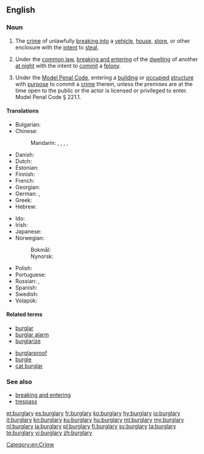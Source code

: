 ==English==

===Noun===
{{wikipedia}}
{{en-noun|burglaries}}

# The [[crime]] of unlawfully [[break in|breaking into]] a [[vehicle]], [[house]], [[store]], or other enclosure with the [[intent]] to [[steal]].
# {{context|legal|lang=en}} Under the [[common law]], [[breaking and entering]] of the [[dwelling]] of another [[at night]] with the intent to [[commit]] a [[felony]].
# {{context|legal|US|lang=en}} Under the [[w:Model Penal Code|Model Penal Code]], entering a [[building]] or [[occupied]] [[structure]] with [[purpose]] to commit a [[crime]] therein, unless the premises are at the time open to the public or the actor is licensed or privileged to enter. Model Penal Code § 221.1.

====Translations====
{{trans-top|the crime of breaking into}}
* Bulgarian: {{t|bg|кражба чрез взлом|f}}
* Chinese:
*: Mandarin: {{t|cmn|夜入私宅罪|tr=yèrùsīzháizuì|sc=Hani}}, {{t|cmn|盜竊罪|sc=Hani}}, {{t|cmn|盗窃罪|tr=dàoqièzuì|sc=Hani}}, {{t|cmn|盜竊|sc=Hani}}, {{t+|cmn|盗窃|tr=dàoqiè|sc=Hani}}
* Danish: {{t|da|indbrud}}
* Dutch: {{t+|nl|inbraak}}
* Estonian: {{t|et|vargus}}
* Finnish: {{t|fi|murto}}
* French: {{t+|fr|cambriolage|m}}
* Georgian: {{t|ka|გატეხით ქურდობა|sc=Geor}}
* German: {{t+|de|Einbruch|m}}, {{t|de|Einbruchdiebstahl|m}}
* Greek: {{t+|el|διάρρηξη|f|sc=Grek}}
* Hebrew: {{t|he|פריצה|f|tr=pritza}}
{{trans-mid}}
* Ido: {{t+|io|rupto-furto}}
* Irish: {{t|ga|buirgléireacht|f}}
* Japanese: {{t|ja|侵入窃盗|tr=しんにゅうせっとう, shinnyū settō|sc=Jpan}}
* Norwegian:
*: Bokmål: {{t|no|innbrudd|n}}
*: Nynorsk: {{t|nn|innbrott|n}}
* Polish: {{t|pl|kradzież z włamaniem}}
* Portuguese: {{t+|pt|arrombamento|m}}
* Russian: {{t|ru|[[кра́жа]] [[с|со]] [[взлом|взло́мом]]|f}}, {{t|ru|бе́рглэри|n|tr=bɛ́rgleri}} {{qualifier|usually of Anglophone countries}}
* Spanish: {{t|es|[[allanamiento]] de [[morada]]|m}}
* Swedish: {{t+|sv|inbrott|n}}
* Volapük: {{t+|vo|nübreik}}
{{trans-bottom}}

====Related terms====
{{top2}}
* [[burglar]]
* [[burglar alarm]]
* [[burglarize]]
{{mid2}}
* [[burglarproof]]
* [[burgle]]
* [[cat burglar]]
{{bottom}}

===See also===
* [[breaking and entering]]
* [[trespass]]

[[Category:en:Crime]]

[[et:burglary]]
[[es:burglary]]
[[fr:burglary]]
[[ko:burglary]]
[[hy:burglary]]
[[io:burglary]]
[[it:burglary]]
[[kn:burglary]]
[[ku:burglary]]
[[hu:burglary]]
[[ml:burglary]]
[[my:burglary]]
[[nl:burglary]]
[[ja:burglary]]
[[pl:burglary]]
[[fi:burglary]]
[[sv:burglary]]
[[ta:burglary]]
[[te:burglary]]
[[vi:burglary]]
[[zh:burglary]]